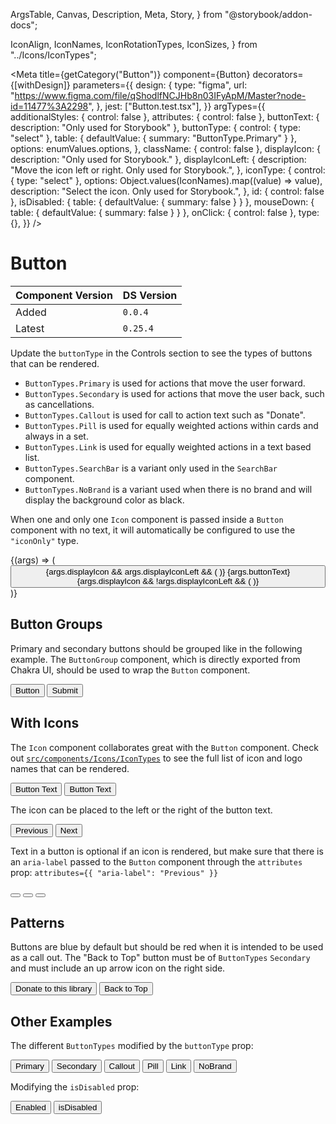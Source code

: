   ArgsTable,
  Canvas,
  Description,
  Meta,
  Story,
} from "@storybook/addon-docs";

  IconAlign,
  IconNames,
  IconRotationTypes,
  IconSizes,
} from "../Icons/IconTypes";


<Meta
  title={getCategory("Button")}
  component={Button}
  decorators={[withDesign]}
  parameters={{
    design: {
      type: "figma",
      url:
        "https://www.figma.com/file/qShodlfNCJHb8n03IFyApM/Master?node-id=11477%3A2298",
    },
    jest: ["Button.test.tsx"],
  }}
  argTypes={{
    additionalStyles: { control: false },
    attributes: { control: false },
    buttonText: { description: "Only used for Storybook" },
    buttonType: {
      control: { type: "select" },
      table: { defaultValue: { summary: "ButtonType.Primary" } },
      options: enumValues.options,
    },
    className: { control: false },
    displayIcon: { description: "Only used for Storybook." },
    displayIconLeft: {
      description: "Move the icon left or right. Only used for Storybook.",
    },
    iconType: {
      control: { type: "select" },
      options: Object.values(IconNames).map((value) => value),
      description: "Select the icon. Only used for Storybook.",
    },
    id: { control: false },
    isDisabled: { table: { defaultValue: { summary: false } } },
    mouseDown: { table: { defaultValue: { summary: false } } },
    onClick: { control: false },
    type: {},
  }}
/>

# Button

| Component Version | DS Version |
| ----------------- | ---------- |
| Added             | `0.0.4`    |
| Latest            | `0.25.4`   |

<Description of={Button} />

Update the `buttonType` in the Controls section to see the types of buttons
that can be rendered.

- `ButtonTypes.Primary` is used for actions that move the user forward.
- `ButtonTypes.Secondary` is used for actions that move the user back, such as cancellations.
- `ButtonTypes.Callout` is used for call to action text such as "Donate".
- `ButtonTypes.Pill` is used for equally weighted actions within cards and always in a set.
- `ButtonTypes.Link` is used for equally weighted actions in a text based list.
- `ButtonTypes.SearchBar` is a variant only used in the `SearchBar` component.
- `ButtonTypes.NoBrand` is a variant used when there is no brand and will display
  the background color as black.

When one and only one `Icon` component is passed inside a `Button` component with
no text, it will automatically be configured to use the `"iconOnly"` type.

<Canvas withToolbar>
  <Story
    name="Button with Controls"
    args={{
      buttonText: "Button Text",
      buttonType: "ButtonTypes.Primary",
      displayIcon: false,
      displayIconLeft: true,
      iconType: IconNames.Search,
      type: "button",
    }}
  >
    {(args) => (
      <Button {...args} buttonType={enumValues.getValue(args.buttonType)}>
        {args.displayIcon && args.displayIconLeft && (
          <Icon
            name={args.iconType}
            align={IconAlign.Left}
            size={IconSizes.Small}
          />
        )}
        {args.buttonText}
        {args.displayIcon && !args.displayIconLeft && (
          <Icon
            name={args.iconType}
            align={IconAlign.Right}
            size={IconSizes.Small}
          />
        )}
      </Button>
    )}
  </Story>
</Canvas>

<ArgsTable story="Button with Controls" />

## Button Groups

Primary and secondary buttons should be grouped like in the following example.
The `ButtonGroup` component, which is directly exported from Chakra UI, should
be used to wrap the `Button` component.

<Canvas>
  <Story name="Button Groups">
    <ButtonGroup>
      <Button buttonType={ButtonTypes.Secondary}>Button</Button>
      <Button buttonType={ButtonTypes.Primary}>Submit</Button>
    </ButtonGroup>
  </Story>
</Canvas>

## With Icons

The `Icon` component collaborates great with the `Button` component. Check out
[`src/components/Icons/IconTypes`](https://github.com/NYPL/nypl-design-system/blob/development/src/components/Icons/IconTypes.tsx)
to see the full list of icon and logo names that can be rendered.

<Canvas>
  <Story name="With Icon">
    <VStack align="left" width="150px">
      <Button>
        <Icon
          name={IconNames.Search}
          align={IconAlign.Left}
          size={IconSizes.Small}
        />
        Button Text
      </Button>
      <Button>
        Button Text
        <Icon
          name={IconNames.Search}
          align={IconAlign.Right}
          size={IconSizes.Small}
        />
      </Button>
    </VStack>
  </Story>
</Canvas>

The icon can be placed to the left or the right of the button text.

<Canvas>
  <DSProvider>
    <ButtonGroup>
      <Button buttonType={ButtonTypes.Secondary}>
        <Icon
          name={IconNames.Arrow}
          iconRotation={IconRotationTypes.Rotate90}
          align={IconAlign.Left}
          size={IconSizes.Small}
        />
        Previous
      </Button>
      <Button buttonType={ButtonTypes.Secondary}>
        Next
        <Icon
          name={IconNames.Arrow}
          iconRotation={IconRotationTypes.Rotate270}
          align={IconAlign.Right}
          size={IconSizes.Small}
        />
      </Button>
    </ButtonGroup>
  </DSProvider>
</Canvas>

Text in a button is optional if an icon is rendered, but make sure that there
is an `aria-label` passed to the `Button` component through the `attributes` prop:
`attributes={{ "aria-label": "Previous" }}`

<Canvas>
  <DSProvider>
    <ButtonGroup>
      <Button
        buttonType={ButtonTypes.Secondary}
        attributes={{
          "aria-label": "Previous",
        }}
      >
        <Icon
          name={IconNames.Arrow}
          iconRotation={IconRotationTypes.Rotate90}
          size={IconSizes.Small}
        />
      </Button>
      <Button
        buttonType={ButtonTypes.Secondary}
        attributes={{
          "aria-label": "Next",
        }}
      >
        <Icon
          name={IconNames.Arrow}
          iconRotation={IconRotationTypes.Rotate270}
          size={IconSizes.Small}
        />
      </Button>
      <Button
        buttonType={ButtonTypes.Secondary}
        attributes={{
          "aria-label": "Close",
        }}
      >
        <Icon name={IconNames.Close} size={IconSizes.Small} />
      </Button>
    </ButtonGroup>
  </DSProvider>
</Canvas>

## Patterns

Buttons are blue by default but should be red when it is intended to be used as
a call out. The "Back to Top" button must be of `ButtonTypes` `Secondary` and
must include an up arrow icon on the right side.

<Canvas>
  <Story name="Patterns">
    <ButtonGroup>
      <Button buttonType={ButtonTypes.Callout}>Donate to this library</Button>
      <Button buttonType={ButtonTypes.Secondary}>
        Back to Top
        <Icon
          name={IconNames.Arrow}
          iconRotation={IconRotationTypes.Rotate180}
          size={IconSizes.Small}
          className="right"
          align={IconAlign.Right}
        />
      </Button>
    </ButtonGroup>
  </Story>
</Canvas>

## Other Examples

The different `ButtonTypes` modified by the `buttonType` prop:

<Canvas>
  <DSProvider>
    <ButtonGroup>
      <Button buttonType={ButtonTypes.Primary}>Primary</Button>
      <Button buttonType={ButtonTypes.Secondary}>Secondary</Button>
      <Button buttonType={ButtonTypes.Callout}>Callout</Button>
      <Button buttonType={ButtonTypes.Pill}>Pill</Button>
      <Button buttonType={ButtonTypes.Link}>Link</Button>
      <Button buttonType={ButtonTypes.NoBrand}>NoBrand</Button>
    </ButtonGroup>
  </DSProvider>
</Canvas>

Modifying the `isDisabled` prop:

<Canvas>
  <DSProvider>
    <ButtonGroup>
      <Button isDisabled={false}>Enabled</Button>
      <Button isDisabled>isDisabled</Button>
    </ButtonGroup>
  </DSProvider>
</Canvas>
